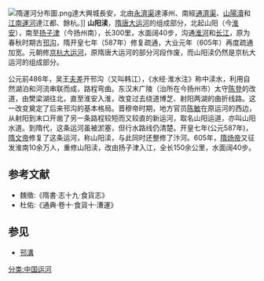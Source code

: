 [[File:隋運河分布圖.png|thumb]]達大興城長安，北由[[永濟渠|永濟渠]]達涿州、南經[[通濟渠|通濟渠]]、[[山陽瀆|山陽瀆]]和[[江南運河|江南運河]]達江都、餘杭。]]
'''山阳渎'''，[[隋唐大运河|隋唐大运河]]的组成部分，北起山阳（今[[淮安|淮安]]），南至[[扬子津|扬子津]]（今扬州南），长300里，水面阔40步，沟通[[淮河|淮河]]和[[长江|长江]]，原为春秋时期古[[邗沟|邗沟]]，隋开皇七年（587年）修复疏通，大业元年（605年）再度疏通加宽。元朝修[[京杭大运河|京杭大运河]]，原隋唐大运河的部分河段作废，而山阳渎仍然是京杭大运河的组成部分。

公元前486年，吴王[[夫差|夫差]]开邗沟（又叫韩江），《水经·淮水注》称中渎水，利用自然湖泊和河流串联而成，路程弯曲。东汉末广陵（治所在今扬州市）太守[[陈登|陈登]]的改道，由樊梁湖往北，直至淮安入淮，改变过去绕道博芝、射阳两湖的曲折线路。这一改变奠定了后来邗沟的基本格局。晋穆帝时期，地方官员[[陳敏_(西晉)|陈敏]]在原运河的西边，从射阳到末口开凿了另一条路程较短而又较直的新运河，取名山阳运道，亦叫山阳水道。到隋代，这条运河虽被淤塞，但行水路线仍清楚。开皇七年(公元587年)，[[隋文帝|隋文帝]]修复了这条运河，称山阳渎，与此同时还整修了汴河。605年，[[隋炀帝|隋炀帝]]又征发淮南10余万人，重修山阳渎，改由扬子津入江，全长150余公里，水面阔40步。

==参考文献==
*魏徵:《隋書·志十九·食貨志》
*杜佑:《通典·卷十·食貨十·漕運》

== 参见 ==
* [[邗溝|邗溝]]

[[分类:中国运河|分类:中国运河]]